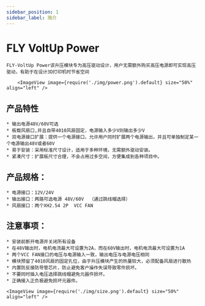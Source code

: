 ```yaml
---
sidebar_position: 1
sidebar_label: 简介
---
```



# FLY VoltUp Power

    FLY-VoltUp Power该升压模块专为高压驱动设计，用户无需额外购买高压电源即可实现高压驱动，有助于在设计3D打印机时节省空间

        <ImageView image={require('./img/power.png').default} size="50%" align="left" />


## 产品特性

    * 输出电源48V/60V可选
    * 板载风扇口,并且自带4010风扇固定，电源输入多少V则输出多少V
    * 双电源接口扩展：提供一个电源接口，允许用户同时扩展两个电源输出，并且可单独制定某一个电源输出48V或者60V
    * 易于安装：采用标准尺寸设计，适用于多种环境，无需额外驱动安装。
    * 紧凑尺寸：扩展板尺寸合理，不会占用过多空间，方便集成到各种项目中。

## 产品规格：

    * 电源接口：12V/24V
    * 输出接口：两路可选电源 48V/60V  （通过跳线帽选择）
    * 风扇接口：两个XH2.54 2P  VCC FAN


## 注意事项：

    * 安装前断开电源并关闭所有设备
    * 在48V输出时，电机电流最大可设置为2A，而在60V输出时，电机电流最大可设置为1A
    * 两个VCC FAN接口的电压与电源输入一致，输出电压与电源电压相同
    * 模块预留了4010风扇的固定孔位，由于升压模块产生的热量较大，必须配备风扇进行散热
    * 内置防反接防导管芯片，防止避免客户操作失误导致零件损坏。
    * 不要同时插入电压选择跳线帽避免元器件损坏。
    * 正确接入正负极避免损坏元器件。

    <ImageView image={require('./img/size.png').default} size="50%" align="left" />

